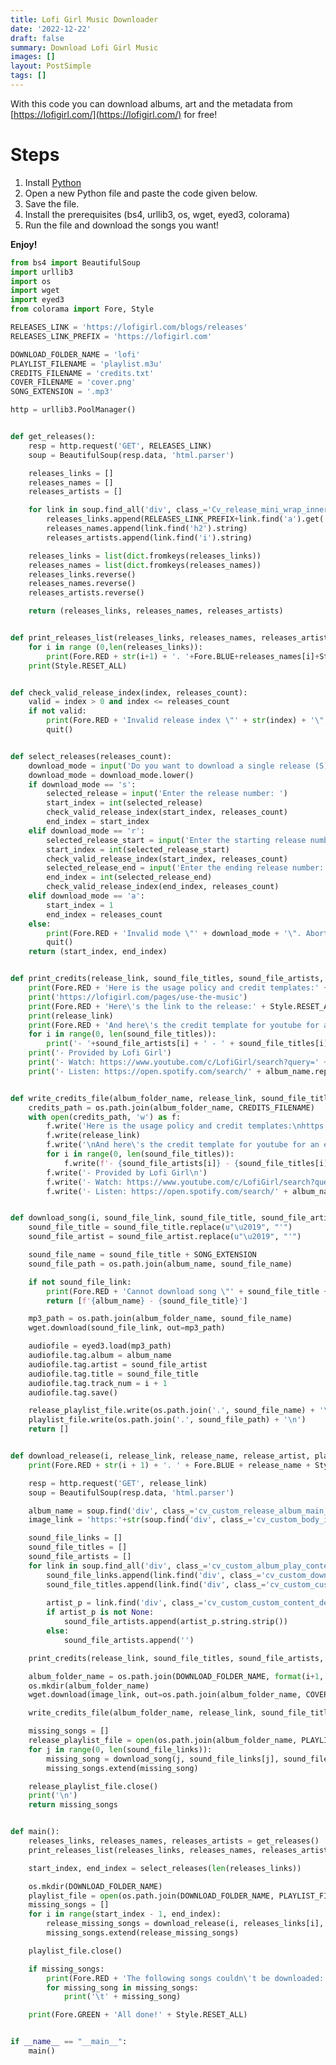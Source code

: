 ---
title: Lofi Girl Music Downloader
date: '2022-12-22'
draft: false
summary: Download Lofi Girl Music
images: []
layout: PostSimple
tags: []
---

With this code you can download albums, art and the metadata from [https://lofigirl.com/](https://lofigirl.com/) for free!

# Steps

1. Install [Python](https://www.python.org/downloads/)
2. Open a new Python file and paste the code given below.
3. Save the file.
4. Install the prerequisites (bs4, urllib3, os, wget, eyed3, colorama)
5. Run the file and download the songs you want!

<strong>Enjoy!</strong>

```py showLineNumbers
from bs4 import BeautifulSoup
import urllib3
import os
import wget
import eyed3
from colorama import Fore, Style

RELEASES_LINK = 'https://lofigirl.com/blogs/releases'
RELEASES_LINK_PREFIX = 'https://lofigirl.com'

DOWNLOAD_FOLDER_NAME = 'lofi'
PLAYLIST_FILENAME = 'playlist.m3u'
CREDITS_FILENAME = 'credits.txt'
COVER_FILENAME = 'cover.png'
SONG_EXTENSION = '.mp3'

http = urllib3.PoolManager()


def get_releases():
    resp = http.request('GET', RELEASES_LINK)
    soup = BeautifulSoup(resp.data, 'html.parser')

    releases_links = []
    releases_names = []
    releases_artists = []

    for link in soup.find_all('div', class_='Cv_release_mini_wrap_inner'):
        releases_links.append(RELEASES_LINK_PREFIX+link.find('a').get('href'))
        releases_names.append(link.find('h2').string)
        releases_artists.append(link.find('i').string)

    releases_links = list(dict.fromkeys(releases_links))
    releases_names = list(dict.fromkeys(releases_names))
    releases_links.reverse()
    releases_names.reverse()
    releases_artists.reverse()

    return (releases_links, releases_names, releases_artists)


def print_releases_list(releases_links, releases_names, releases_artists):
    for i in range (0,len(releases_links)):
        print(Fore.RED + str(i+1) + '. '+Fore.BLUE+releases_names[i]+Style.RESET_ALL+' by '+Fore.GREEN+releases_artists[i])
    print(Style.RESET_ALL)


def check_valid_release_index(index, releases_count):
    valid = index > 0 and index <= releases_count
    if not valid:
        print(Fore.RED + 'Invalid release index \"' + str(index) + '\", must be between 1 and ' + str(releases_count) + '. Aborting.' + Style.RESET_ALL)
        quit()


def select_releases(releases_count):
    download_mode = input('Do you want to download a single release (S), a range (R) or all (A)? ')
    download_mode = download_mode.lower()
    if download_mode == 's':
        selected_release = input('Enter the release number: ')
        start_index = int(selected_release)
        check_valid_release_index(start_index, releases_count)
        end_index = start_index
    elif download_mode == 'r':
        selected_release_start = input('Enter the starting release number: ')
        start_index = int(selected_release_start)
        check_valid_release_index(start_index, releases_count)
        selected_release_end = input('Enter the ending release number: ')
        end_index = int(selected_release_end)
        check_valid_release_index(end_index, releases_count)
    elif download_mode == 'a':
        start_index = 1
        end_index = releases_count
    else:
        print(Fore.RED + 'Invalid mode \"' + download_mode + '\". Aborting.' + Style.RESET_ALL)
        quit()
    return (start_index, end_index)


def print_credits(release_link, sound_file_titles, sound_file_artists, album_name):
    print(Fore.RED + 'Here is the usage policy and credit templates:' + Style.RESET_ALL)
    print('https://lofigirl.com/pages/use-the-music')
    print(Fore.RED + 'Here\'s the link to the release:' + Style.RESET_ALL)
    print(release_link)
    print(Fore.RED + 'And here\'s the credit template for youtube for an entire album. Note that watch and listen links only show search queries on their respective platforms:' + Style.RESET_ALL)
    for i in range(0, len(sound_file_titles)):
        print('- '+sound_file_artists[i] + ' - ' + sound_file_titles[i])
    print('- Provided by Lofi Girl')
    print('- Watch: https://www.youtube.com/c/LofiGirl/search?query=' + album_name.replace(' ',''))
    print('- Listen: https://open.spotify.com/search/' + album_name.replace(' ',''))


def write_credits_file(album_folder_name, release_link, sound_file_titles, sound_file_artists, album_name):
    credits_path = os.path.join(album_folder_name, CREDITS_FILENAME)
    with open(credits_path, 'w') as f:
        f.write('Here is the usage policy and credit templates:\nhttps://lofigirl.com/pages/use-the-music\nHere\'s the link to the release:\n')
        f.write(release_link)
        f.write('\nAnd here\'s the credit template for youtube for an entire album. Note that watch and listen links only show search queries on their respective platforms:\n')
        for i in range(0, len(sound_file_titles)):
            f.write(f'- {sound_file_artists[i]} - {sound_file_titles[i]}\n')
        f.write('- Provided by Lofi Girl\n')
        f.write('- Watch: https://www.youtube.com/c/LofiGirl/search?query=' + album_name.replace(' ','')+'\n')
        f.write('- Listen: https://open.spotify.com/search/' + album_name.replace(' ',''))


def download_song(i, sound_file_link, sound_file_title, sound_file_artist, album_name, album_folder_name, release_playlist_file, playlist_file):
    sound_file_title = sound_file_title.replace(u"\u2019", "'")
    sound_file_artist = sound_file_artist.replace(u"\u2019", "'")

    sound_file_name = sound_file_title + SONG_EXTENSION
    sound_file_path = os.path.join(album_name, sound_file_name)

    if not sound_file_link:
        print(Fore.RED + 'Cannot download song \"' + sound_file_title + '\" due to missing sound file link. Skipping.' + Style.RESET_ALL)
        return [f'{album_name} - {sound_file_title}']

    mp3_path = os.path.join(album_folder_name, sound_file_name)
    wget.download(sound_file_link, out=mp3_path)

    audiofile = eyed3.load(mp3_path)
    audiofile.tag.album = album_name
    audiofile.tag.artist = sound_file_artist
    audiofile.tag.title = sound_file_title
    audiofile.tag.track_num = i + 1
    audiofile.tag.save()

    release_playlist_file.write(os.path.join('.', sound_file_name) + '\n')
    playlist_file.write(os.path.join('.', sound_file_path) + '\n')
    return []


def download_release(i, release_link, release_name, release_artist, playlist_file):
    print(Fore.RED + str(i + 1) + '. ' + Fore.BLUE + release_name + Style.RESET_ALL + ' by ' + Fore.GREEN + release_artist + Style.RESET_ALL)

    resp = http.request('GET', release_link)
    soup = BeautifulSoup(resp.data, 'html.parser')

    album_name = soup.find('div', class_='cv_custom_release_album_main_heading').h2.string
    image_link = 'https:'+str(soup.find('div', class_='cv_custom_body_image_contents_album_part').a.get('href'))

    sound_file_links = []
    sound_file_titles = []
    sound_file_artists = []
    for link in soup.find_all('div', class_='cv_custom_album_play_contents_inner_part'):
        sound_file_links.append(link.find('div', class_='cv_custom_download_icon_part').get('data-audio-src'))
        sound_file_titles.append(link.find('div', class_='cv_custom_custom_content_description').h4.string.strip()[3:])
        
        artist_p = link.find('div', class_='cv_custom_custom_content_description').p
        if artist_p is not None:
            sound_file_artists.append(artist_p.string.strip())
        else:
            sound_file_artists.append('')

    print_credits(release_link, sound_file_titles, sound_file_artists, album_name)

    album_folder_name = os.path.join(DOWNLOAD_FOLDER_NAME, format(i+1, '03') + '. ' + album_name)
    os.mkdir(album_folder_name)
    wget.download(image_link, out=os.path.join(album_folder_name, COVER_FILENAME))

    write_credits_file(album_folder_name, release_link, sound_file_titles, sound_file_artists, album_name)

    missing_songs = []
    release_playlist_file = open(os.path.join(album_folder_name, PLAYLIST_FILENAME),'w')
    for j in range(0, len(sound_file_links)):
        missing_song = download_song(j, sound_file_links[j], sound_file_titles[j], sound_file_artists[j], album_name, album_folder_name, release_playlist_file, playlist_file)
        missing_songs.extend(missing_song)

    release_playlist_file.close()
    print('\n')
    return missing_songs


def main():
    releases_links, releases_names, releases_artists = get_releases()
    print_releases_list(releases_links, releases_names, releases_artists)

    start_index, end_index = select_releases(len(releases_links))

    os.mkdir(DOWNLOAD_FOLDER_NAME)
    playlist_file = open(os.path.join(DOWNLOAD_FOLDER_NAME, PLAYLIST_FILENAME),'w')
    missing_songs = []
    for i in range(start_index - 1, end_index):
        release_missing_songs = download_release(i, releases_links[i], releases_names[i], releases_artists[i], playlist_file)
        missing_songs.extend(release_missing_songs)

    playlist_file.close()

    if missing_songs:
        print(Fore.RED + 'The following songs couldn\'t be downloaded:' + Style.RESET_ALL)
        for missing_song in missing_songs:
            print('\t' + missing_song)

    print(Fore.GREEN + 'All done!' + Style.RESET_ALL)


if __name__ == "__main__":
    main()
```